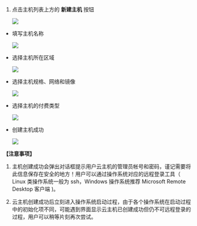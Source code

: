 1. 点击主机列表上方的 **新建主机** 按钮

	![](https://dn-odum9helk.qbox.me/Fh6icDYC_GKtf6Ew-DLwjcCIbqHC)

- 填写主机名称

	![](https://dn-odum9helk.qbox.me/FhD7MINLCx0mxxvICaGYYMzdjcxo)

- 选择主机所在区域

	![](https://dn-odum9helk.qbox.me/FlBg6FBGfHjeyXNtwNrelrbMNwvp)

- 选择主机规格、网络和镜像

	![](https://dn-odum9helk.qbox.me/FmECOOPCUpfBlbCfpqlv_zM09Pt6)

- 选择主机的付费类型

	![](https://dn-odum9helk.qbox.me/FoFZA0rHcIQ3THDUfwJI4wHvl3Hj)

- 创建主机成功  

	![](https://dn-odum9helk.qbox.me/FuD53jOPC9AfrjFBYzhwvvAA5yAN)

**【注意事项】**

1. 主机创建成功会弹出对话框提示用户云主机的管理员帐号和密码，谨记需要将此信息保存在安全的地方！用户可以通过操作系统对应的远程登录工具（ Linux 类操作系统一般为 ssh，Windows 操作系统推荐 Microsoft Remote Desktop 客户端 )。 

2. 云主机创建成功后立刻进入操作系统启动过程，由于各个操作系统在启动过程中的初始化项不同，可能遇到界面显示云主机已创建成功但仍不可远程登录的过程，用户可以稍等片刻再次尝试。